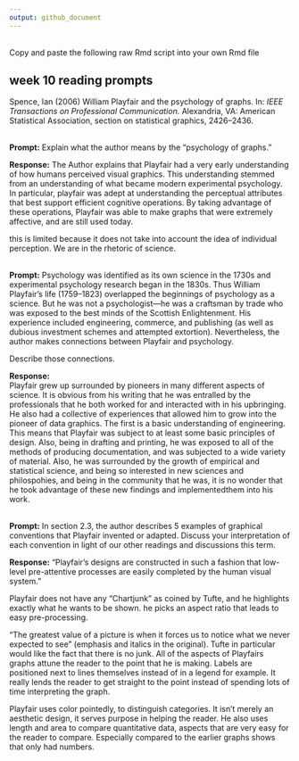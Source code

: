 ```yaml
---
output: github_document
---
```


<br>
Copy and paste the following raw Rmd script into your own Rmd file

## week 10 reading prompts  

Spence, Ian (2006) William Playfair and the psychology of graphs. In: *IEEE
Transactions on Professional Communication.* Alexandria, VA: American
Statistical Association, section on statistical graphics, 2426--2436.

<br>
**Prompt:** Explain what the author means by the "psychology of graphs." 

**Response:** 
The Author explains that Playfair had a very early understanding of how humans perceived visual graphics. This understanding stemmed from an understanding of what became modern experimental psychology. In particular, playfair was adept at understanding the perceptual attributes that best support efficient cognitive operations. By taking advantage of these operations, Playfair was able to make graphs that were extremely affective, and are still used today.

this is limited because it does not take into account the idea of individual perception. We are in the rhetoric of science.



<br>
**Prompt:**  Psychology was identified as its own science in the 1730s and 
experimental psychology research began in the 1830s. Thus William Playfair's 
life (1759--1823) overlapped the beginnings of psychology as a science. But 
he was not a psychologist---he was a craftsman by trade who was exposed to the 
best minds of the Scottish Enlightenment. His experience included engineering, 
commerce, and publishing (as well as dubious investment schemes and attempted 
extortion). Nevertheless, the author makes connections between Playfair and 
psychology. 

Describe those connections.  

**Response:**  
Playfair grew up surrounded by pioneers in many different aspects of science. It is obvious from his writing that he was entralled by the professionals that he both worked for and interacted with in his upbringing. He also had a collective of experiences that allowed him to grow into the pioneer of data graphics. The first is a basic understanding of engineering. This means that Playfair was subject to at least some basic principles of design. Also, being in drafting and printing, he was exposed to all of the methods of producing documentation, and was subjected to a wide variety of material. Also, he was surrounded by the growth of empirical and statistical science, and being so interested in new sciences and philospohies, and being in the community that he was, it is no wonder that he took advantage of these new findings and implementedthem into his work.



<br>
**Prompt:** In section 2.3, the author describes 5 examples of graphical 
conventions that Playfair invented or adapted. Discuss your interpretation of 
each convention in light of our other readings and discussions this term. 

**Response:** 
 "Playfair’s
designs are constructed in such a fashion that low-level
pre-attentive processes are easily completed by the human
visual system."

Playfair does not have any "Chartjunk" as coined by Tufte, and he highlights exactly what he wants to be shown. he picks an aspect ratio that leads to easy pre-processing.

“The greatest value of a picture is
when it forces us to notice what we never expected to
see” (emphasis and italics in the original). 
Tufte in particular would like the fact that there is no junk. All of the aspects of Playfairs graphs attune the reader to the point that he is making. Labels are positioned next to lines themselves instead of in a legend for example. It really lends the reader to get straight to the point instead of spending lots of time interpreting the graph.

Playfair uses color pointedly, to distinguish categories. It isn't merely an aesthetic design, it serves purpose in helping the reader.
He also uses length and area to compare quantitative data, aspects that are very easy for the reader to compare. Especially compared to the earlier graphs shows that only had numbers.